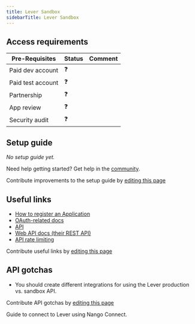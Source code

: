 ```yaml
---
title: Lever Sandbox
sidebarTitle: Lever Sandbox
---
```



<Overview />
<PreBuiltTooling />
<PreBuiltUseCases />

## Access requirements
| Pre-Requisites | Status | Comment|
| - | - | - |
| Paid dev account | ❓ |  |
| Paid test account | ❓ |  |
| Partnership | ❓ | |
| App review | ❓ |  |
| Security audit | ❓ | |


## Setup guide

_No setup guide yet._

<Tip>Need help getting started? Get help in the [community](https://nango.dev/slack).</Tip>

<Note>Contribute improvements to the setup guide by [editing this page](https://github.com/nangohq/nango/tree/master/docs/integrations/all/lever-sandbox.mdx)</Note>


## Useful links

-   [How to register an Application](https://hire.lever.co/developer/oauth#getting-set-up-with-oauth)
-   [OAuth-related docs](https://hire.lever.co/developer/oauth#oauth-at-a-high-level)
-   [API](https://hire.lever.co/developer/documentation#lever-api-reference)
-   [Web API docs (their REST API)](https://hire.lever.co/developer/documentation)
-   [API rate limiting](https://hire.lever.co/developer/documentation#rate-limits)

<Note>Contribute useful links by [editing this page](https://github.com/nangohq/nango/tree/master/docs/integrations/all/lever-sandbox.mdx)</Note>

## API gotchas

- You should create different integrations for using the Lever production vs. sandbox API.

<Note>Contribute API gotchas by [editing this page](https://github.com/nangohq/nango/tree/master/docs/integrations/all/lever-sandbox.mdx)</Note>

<Card title="Connect to Lever" icon="link" href="/integrations/all/lever-basic/connect" horizontal>
  Guide to connect to Lever using Nango Connect.
</Card>
